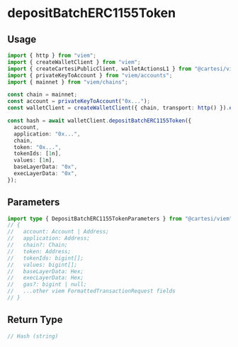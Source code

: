 # depositBatchERC1155Token

## Usage

```ts twoslash
import { http } from "viem";
import { createWalletClient } from "viem";
import { createCartesiPublicClient, walletActionsL1 } from "@cartesi/viem";
import { privateKeyToAccount } from "viem/accounts";
import { mainnet } from "viem/chains";

const chain = mainnet;
const account = privateKeyToAccount("0x...");
const walletClient = createWalletClient({ chain, transport: http() }).extend(walletActionsL1());

const hash = await walletClient.depositBatchERC1155Token({
  account,
  application: "0x...",
  chain,
  token: "0x...",
  tokenIds: [1n],
  values: [1n],
  baseLayerData: "0x",
  execLayerData: "0x",
});
```

## Parameters

```ts twoslash
import type { DepositBatchERC1155TokenParameters } from "@cartesi/viem";
// {
//   account: Account | Address;
//   application: Address;
//   chain?: Chain;
//   token: Address;
//   tokenIds: bigint[];
//   values: bigint[];
//   baseLayerData: Hex;
//   execLayerData: Hex;
//   gas?: bigint | null;
//   ...other viem FormattedTransactionRequest fields
// }
```

## Return Type

```ts twoslash
// Hash (string)
```
